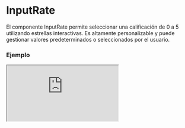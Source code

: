 
# InputRate

El componente InputRate permite seleccionar una calificación de 0 a 5 utilizando estrellas interactivas. Es altamente personalizable y puede gestionar valores predeterminados o seleccionados por el usuario.

### Ejemplo

<Iframe src="https://fenextjs-component-storybook.vercel.app/iframe.html?args=&id=component-input-rate--index&viewMode=story" />

### Importacion

Para importar el componente InputRate, se puede hacer desde fenextjs

```tsx copy
import { InputRate } from "fenextjs";
```

### Parametros

| Parametro | Tipo | Requerido | Default | Descripcion |
| --------- | ---- | --------- | ------- | ----------- |
| value | number | no | undefined | Valor actual de la calificación. Se espera un número entre 0 y 5. |
| defaultValue | number | no | 0 | Valor predeterminado de la calificación cuando no se proporciona 'value'. |
| className | string | no | '' | Clase CSS para personalizar el contenedor principal del componente. |
| classNameContentStar | string | no | '' | Clase CSS para personalizar el contenedor de las estrellas. |
| classNameStar | string | no | '' | Clase CSS para personalizar las estrellas. |
| classNameStarActive | string | no | '' | Clase CSS para personalizar las estrellas activas (calificadas). |
| classNameNumber | string | no | '' | Clase CSS para personalizar la visualización del número de calificación. |
| onChange | (star: number) =\> void | no | undefined | Función que se ejecuta cuando cambia la calificación seleccionada. |

### Storybook

Para ver el storybook del componente lo puede hacer con este [link](https://fenextjs-component-storybook.vercel.app/?path=/story/component-input-rate--index)

### Usos

- Calificación básica

```tsx copy
<InputRate />
```

- Calificación con valor predeterminado

```tsx copy
<InputRate defaultValue={3} />
```

- Calificación con valor controlado

```tsx copy
<InputRate value={4} onChange={(value) => console.log(value)} />
```

- Calificación con personalización de clases

```tsx copy
<InputRate className="custom-class" classNameStar="custom-star" />
```

